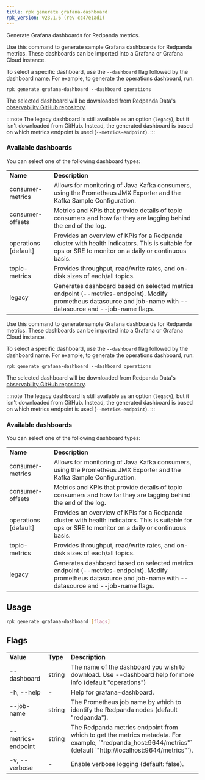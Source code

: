 ```yaml
---
title: rpk generate grafana-dashboard
rpk_version: v23.1.6 (rev cc47e1ad1)
---
```


<head>
  <meta name="title" content="rpk generate grafana-dashboard | Redpanda Docs" />
  <meta name="description" content="rpk generate grafana-dashboard" />
  <link rel="canonical" href="https://docs.redpanda.com/docs/reference/rpk/rpk-generate/rpk-generate-grafana-dashboard/" />
</head>

Generate Grafana dashboards for Redpanda metrics.

Use this command to generate sample Grafana dashboards for Redpanda metrics. 
These dashboards can be imported into a Grafana or Grafana Cloud instance.

To select a specific dashboard, use the `--dashboard` flag followed by the 
dashboard name. For example, to generate the operations dashboard, run:

```
rpk generate grafana-dashboard --dashboard operations
```

The selected dashboard will be downloaded from Redpanda Data's [observability GitHub repository](https://github.com/redpanda-data/observability).

:::note
The legacy dashboard is still available as an option (`legacy`), but it isn't downloaded from GitHub. Instead, the generated dashboard is based on which metrics endpoint is used (`--metrics-endpoint`).
:::

### Available dashboards

You can select one of the following dashboard types:

<table>
  <tbody>
    <tr>
      <td>
        <strong>Name</strong>
      </td>
      <td>
        <strong>Description</strong>
      </td>
    </tr>
    <tr>
      <td>consumer-metrics</td>
      <td>
        Allows for monitoring of Java Kafka consumers, using the 
        Prometheus JMX Exporter and the Kafka Sample 
        Configuration. 
      </td>
    </tr>
    <tr>
      <td>consumer-offsets</td>
      <td>
        Metrics and KPIs that provide details of topic consumers 
        and how far they are lagging behind the end of the log.
      </td>
    </tr>
    <tr>
      <td>operations [default]</td>
      <td>
        Provides an overview of KPIs for a Redpanda cluster with 
        health indicators. This is suitable for ops or SRE to 
        monitor on a daily or continuous basis.
      </td>
    </tr>
    <tr>
      <td>topic-metrics</td>
      <td>
        Provides throughput, read/write rates, and on-disk sizes 
        of each/all topics.
      </td>
    </tr>
    <tr>
      <td>legacy</td>
      <td>
        Generates dashboard based on selected metrics endpoint 
        (--metrics-endpoint). Modify prometheus datasource and 
        job-name with --datasource and --job-name flags. 
      </td>
    </tr>
  </tbody>
</table>

Use this command to generate sample Grafana dashboards for Redpanda metrics. 
These dashboards can be imported into a Grafana or Grafana Cloud instance.

To select a specific dashboard, use the `--dashboard` flag followed by the 
dashboard name. For example, to generate the operations dashboard, run:

```
rpk generate grafana-dashboard --dashboard operations
```

The selected dashboard will be downloaded from Redpanda Data's [observability GitHub repository](https://github.com/redpanda-data/observability).

:::note
The legacy dashboard is still available as an option (`legacy`), but it isn't downloaded from GitHub. Instead, the generated dashboard is based on which metrics endpoint is used (`--metrics-endpoint`).
:::

### Available dashboards

You can select one of the following dashboard types:

<table>
  <tbody>
    <tr>
      <td>
        <strong>Name</strong>
      </td>
      <td>
        <strong>Description</strong>
      </td>
    </tr>
    <tr>
      <td>consumer-metrics</td>
      <td>
        Allows for monitoring of Java Kafka consumers, using the 
        Prometheus JMX Exporter and the Kafka Sample 
        Configuration. 
      </td>
    </tr>
    <tr>
      <td>consumer-offsets</td>
      <td>
        Metrics and KPIs that provide details of topic consumers 
        and how far they are lagging behind the end of the log.
      </td>
    </tr>
    <tr>
      <td>operations [default]</td>
      <td>
        Provides an overview of KPIs for a Redpanda cluster with 
        health indicators. This is suitable for ops or SRE to 
        monitor on a daily or continuous basis.
      </td>
    </tr>
    <tr>
      <td>topic-metrics</td>
      <td>
        Provides throughput, read/write rates, and on-disk sizes 
        of each/all topics.
      </td>
    </tr>
    <tr>
      <td>legacy</td>
      <td>
        Generates dashboard based on selected metrics endpoint 
        (--metrics-endpoint). Modify prometheus datasource and 
        job-name with --datasource and --job-name flags. 
      </td>
    </tr>
  </tbody>
</table>

## Usage

```bash
rpk generate grafana-dashboard [flags]
```

## Flags

<table>
  <tbody>
    <tr>
      <td>
        <strong>Value</strong>
      </td>
      <td>
        <strong>Type</strong>
      </td>
      <td>
        <strong>Description</strong>
      </td>
    </tr>
    <tr>
      <td>--dashboard</td>
      <td>string</td>
      <td>
        The name of the dashboard you wish to download. Use --dashboard help for more info (default "operations")
      </td>
    </tr>
    <tr>
      <td>-h, --help</td>
      <td>-</td>
      <td>Help for grafana-dashboard.</td>
    </tr>
    <tr>
      <td>--job-name</td>
      <td>string</td>
      <td>
        The Prometheus job name by which to identify the Redpanda nodes (default
        "redpanda").
      </td>
    </tr>
    <tr>
      <td>--metrics-endpoint</td>
      <td>string</td>
      <td>
        The Redpanda metrics endpoint from which to get the metrics metadata. For example,
        `"redpanda_host:9644/metrics"` (default `"http://localhost:9644/metrics"`).
      </td>
    </tr>
    <tr>
      <td>-v, --verbose</td>
      <td>-</td>
      <td>Enable verbose logging (default: false).</td>
    </tr>
  </tbody>
</table>
